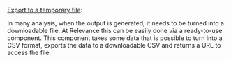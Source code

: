 [Export to a temporary file](/custom-tools/tool-steps/export-data-to-a-temporary-downloadable-file):

In many analysis, when the output is generated, it needs to be turned into a downloadable file.
At Relevance this can be easily done via a ready-to-use component.
This component takes some data that is possible to turn into a CSV format, exports the data to 
a downloadable CSV and returns a URL to access the file. 

